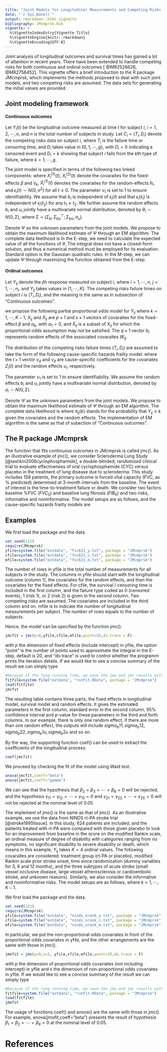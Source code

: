 ---
title: "Joint Models for Longitudinal Measurements and Competing Risks Failure Time Data"
date: "`r Sys.Date()`"
output: rmarkdown::html_vignette
bibliography: JMcmprsk.bib
vignette: >
  %\VignetteIndexEntry{Vignette Title}
  %\VignetteEngine{knitr::rmarkdown}
  %\VignetteEncoding{UTF-8}
---


Joint analysis of longitudinal outcomes and survival times has gained a lot of attention in recent years. There have been extended to handle competing risks for both continuous and ordinal outcomes [ @MR2526626, @MR2758452]. This vignette offers a brief introduction to the R package JMcmprsk, which implements the methods proposed to deal with such joint models, and two competing risks are assumed. The data sets for generating the initial values are provided.

## Joint modeling framework
#### Continuous outcomes
Let $Y_i(t)$ be the longitudinal outcome measured at time $t$ for subject $i$, $i=1,2,\cdots,n$, and $n$ is the total number of subjects in study. Let $C_i=(T_i,D_i)$ denote the competing risks data on subject $i$, where $T_i$ is the failure time or censoring time, and $D_i$ takes value in $\{0,1,\cdots,g\}$, with $D_i=0$ indicating a censored event and $D_i=k$ showing that subject $i$ fails from the $k$th type of failure, where $k=1,\cdots,g$.

The joint model is specified in terms of the following two linked components:
\begin{eqnarray*}
Y_i(t)&=&X_i^{(1)}(t)^\top \beta+\tilde X_i^{(1)}(t)^\top b_i+\epsilon_i(t),\\
\lambda_k(t)&=&\lambda_{0k}(t)\exp(X_i^{(2)}(t)^\top \gamma_k+\nu_k u_i),~~\mbox{for}~~k=1,\cdots,g,
\end{eqnarray*}
where $X_i^{(1)}(t)$, $X_i^{(2)}(t)$ denote the covaraites for the fixed-effects $\beta$ and $\gamma_k$, $\tilde X_i^{(1)}(t)$ denotes the covaraites for the random-effects $b_i$, and $\epsilon_i(t)\sim N(0,\sigma^2)$ for all $t\geq 0$. The parameter $\nu_1$ is set to 1 to ensure identifiability. We assume that $b_i$ is independent of $\epsilon_i(t)$ and that $\epsilon_i(t_1)$ is independent of $\epsilon_i(t_2)$ for any $t_1\neq t_2$. We further assume the random effects $b_i$ and $u_i$ jointly have a multivariate normal distribution, denoted by $\theta_i\sim N(0,\Sigma)$, where $\Sigma=(\Sigma_{b},\Sigma_{bu}^\top;\Sigma_{bu},\sigma_u)$.

Denote $\Psi$ as the unknown parameters from the joint models. We propose to obtain the maximum likelihood estimate of $\Psi$ through an EM algorithm. The complete data likelihood is
\begin{eqnarray*}
&&L(\Psi;Y,C,\theta)\\
&&\propto \Pi_{i=1}^n\Big[\Pi_{j=1}^{n_i}\frac{1}{\sqrt{2\pi\sigma^2}}\exp(-\frac{1}{2\sigma^2}(Y_{ij}-X_i^{(1)}(t_{ij})^\top\beta-\tilde X_i^{(1)}(t_{ij})^\top b_i)^2)\Big]\\
&&\times \Pi_{k=1}^g\lambda_k(T_i)^{I(D_i=k)}\exp\Big\{-\int_0^{T_i}\sum_{k=1}^g\lambda_k(t)dt\Big\}\\
&&\times \frac{1}{\sqrt{(2\pi)^d|\Sigma|}}\exp(-\frac{1}{2}\theta_i^\top\Sigma^{-1}\theta_i).
\end{eqnarray*}
In the E-step, we need to calculate the expected value of all the functions of $\theta$,
The integral does not have a closed-form solution, and thus a numerical method must be employed for its evaluation. Standard option is the Gaussian quadratic rules. In the M-step, we can update $\Psi$ through maximizing the function obtained from the E-step.

#### Ordinal outcomes
Let $Y_{ij}$ denote the $j$th response measured on subject $i$, where $i=1,\cdots,n$, $j=1,\cdots,n_i$, and $Y_{ij}$ takes values in $\{1,\cdots,K\}$. The competing risks failure times on subject $i$ is $(T_i,D_i)$, and the meaning is the same as in subsection of "Continuous outcomes".

we propose the following partial proportional odds model for $Y_{ij}$
\begin{eqnarray*}
P(Y_{ij}\leq k|X_{ij},\tilde X_{ij},W_{ij},b_i)=\frac{1}{1+\exp(-\theta_{k}-X_{ij}\beta-\tilde X_{ij}\alpha_{k}-W_{ij}^\top b_i)}.
\end{eqnarray*}
where $k=1,\cdots,K-1$, $X_{ij}$ and $\tilde X_{ij}$ are $p\times 1$ and $s\times 1$ vectors of covaraites for the fixed-effect $\beta$ and $\alpha_{k}$, with $\alpha_{1}=0$, and $\tilde X_{ij}$ is a subset of $X_{ij}$ for which the proportional odds assumption may not be satisfied. The $q\times 1$ vector $b_i$ represents random effects of the associated covaraites $W_{ij}$.

The distribution of the competing risks failure times $(T_i,D_i)$ are assumed to take the form of the following cause-specific hazards frailty model:
\begin{eqnarray*}
\lambda_d(t|Z_i(t),u_i)&=&\lambda_{0d}(t)\exp(Z_i(t)^\top \gamma_d+\nu_d u_i),~~\mbox{for}~~d=1,\cdots,g,
\end{eqnarray*}
where the $l\times 1$ vector $\gamma_d$ and $\nu_d$ are cause-specific coefficients for the covariates $Z_i(t)$ and the random effects $u_i$, respectively.

The parameter $\nu_1$ is set to 1 to ensure identifiability. We assume the random effects $b_i$ and $u_i$ jointly have a multivariate normal distribution, denoted by $a_i\sim N(0,\Sigma)$.

Denote $\Psi$ as the unknown parameters from the joint models. We propose to obtain the maximum likelihood estimate of $\Psi$ through an EM algorithm. The complete data likelihood is
\begin{eqnarray*}
&&L(\Psi;Y,C,a)\\
&&\propto \Pi_{i=1}^n\Big[\Pi_{j=1}^{n_i}\Pi_{k=1}^{K}\{\pi_{ij}(k)-\pi_{ij}(k-1)\}^{I(Y_{ij}=k)}\Big]\\
&&\times \Pi_{d=1}^g\lambda_d(T_i)^{I(D_i=d)}\exp\Big\{-\int_0^{T_i}\sum_{k=1}^d\lambda_d(t)dt\Big\}\\
&&\times \frac{1}{\sqrt{(2\pi)^{q+1}|\Sigma|}}\exp(-\frac{1}{2}a_i^\top\Sigma^{-1}a_i).
\end{eqnarray*}
where $\pi_{ij}(k)$ stands for the probability that $Y_{ij}\leq k$ given the covariates and the random effects. The implementation of EM algorithm is the same as that of subection of "Continuous outcomes".

## The R package JMcmprsk

The function that fits continuous outcomes in JMcmprsk is called jmc(). As an illustrative example of jmc(), we consider Scleroderma Lung Study [@tashkin2006cyclophosphamide], a double-blinded, randomized clinical trial to evaluate effectiveness of oral cyclophosphamide (CYC) versus placebo in the treatment of lung disease due to scleroderma. This study includes 158 patients, the primary outcome is forced vital capacity (FVC, as \% predicted) determined at 3-month intervals from the baseline. The event of interest is the time-to-treatment failure or death. We consider two factors baseline \%FVC ($FVC_0$) and baseline lung fibrosis ($FIB_0$) and two risks, informative and noninformative. The model setups are as follows,
\begin{eqnarray*}
\%FVC_{ij}&=&\beta_1+\beta_2t_{ij}+\beta_3FVC_{0i}+\beta_4FIB_{0i}+\beta_5CYC_i\\
&&+\beta_6FVC_{0i}\times CYC_i+\beta_7FIB_{0i}\times CYC_i+\beta_8 t_{ij}\times CYC_i+b_it_{ij}+\epsilon,
\end{eqnarray*}
and the cause-specific hazards frailty models are
\begin{eqnarray*}
\lambda_1(t)=\lambda_{01}(t)\exp(\gamma_{11}FVC_{0i}+\gamma_{12}FIB_{0i}+\gamma_{13}CYC_i+\gamma_{14}FVC_{0i}\times CYC_i+\gamma_{15}FIB_{0i}\times CYC_i+u_i)\\
\lambda_2(t)=\lambda_{02}(t)\exp(\gamma_{21}FVC_{0i}+\gamma_{22}FIB_{0i}+\gamma_{23}CYC_i+\gamma_{24}FVC_{0i}\times CYC_i+\gamma_{25}FIB_{0i}\times CYC_i+\nu_2u_i),
\end{eqnarray*}


## Examples

We first load the package and the data.

```{r, message=FALSE, warning=FALSE, results='asis'}
set.seed(123)
require(JMcmprsk)
yfile=system.file("extdata", "fvc621_y.txt", package = "JMcmprsk")
cfile=system.file("extdata", "fvc621_c.txt", package = "JMcmprsk")
mfile=system.file("extdata", "fvc621_m.txt", package = "JMcmprsk")
```
The number of rows in yfile is the total number of measurements for all subjects in the study. The columns in yfile should start with the longitudinal outcome (column 1), the covariates for the random effects, and then the covariates for the fixed effects. For cfile, the survival / censoring time is included in the first column, and the failure type coded as 0 (censored events), 1 (risk 1), or 2 (risk 2) is given in the second column. Two competing risks are assumed. The covariates are included in the third column and on. mfile is to indicate the number of longitudinal measurements per subject. The number of rows equals to the number of subjects.

Hence, the model can be specified by the function jmc():
```{r, eval=FALSE, message=FALSE, warning=FALSE}
jmcfit = jmc(p=8,yfile,cfile,mfile,point=20,do.trace = F)

```

with $p$ the dimension of fixed effects (include intercept) in yfile, the option "point" is the number of points used to approximate the integral in the E-step, default is 20, and "do.trace" is used to control whether the programm prints the iteration details. If we would like to see a concise summary of the result we can simply type

```{r, echo=TRUE, message=FALSE, warning=FALSE, results='base'}
#because of the long running time, we save the jmo and jmc results within the package
fitfile=system.file("extdata", "runfit.RData", package = "JMcmprsk")
load(fitfile)
jmcfit
```
The resulting table contains three parts, the fixed effects in longitudinal model, survival model and random effects. It gives the estimated parameters in the first column, standard error in the second column, 95\% confidence interval and $p$-value for these parameters in the third and forth columns. In our example, there is only one random effect, if there are more than one random effect, the outputs will include
$sigma_b11, sigma_b12, sigma_b22, sigma_b1u, sigma_b2u$
and so on.

By the way, the supporting function coef() can be used to extract the coefficients of the longitudinal process:
```{r, echo=TRUE, message=FALSE, warning=FALSE}
coef(jmcfit)
```
We proceed by checking the fit of the model using Wald test.
```{r, echo=TRUE, message=FALSE, warning=FALSE}
anova(jmcfit,coeff="beta")
anova(jmcfit,coeff="gamma")
```
We can see that the hypothesis that $\beta_2=\beta_3=\cdots=\beta_8=0$ will be rejected, and the hypothesis $\gamma_{11}=\gamma_{12}=\cdots=
\gamma_{15}=0$ and $\gamma_{21}=\gamma_{22}=\cdots=\gamma_{25}=0$ will not be rejected at the nominal level of 0.05.

The implement of jmo() is the same as that of jmc(). As an illustrative example, we use the data from NINDS rt-PA stroke trial  [@stroke1995tissue]. In this study, 624 patients are included, and the patients treated with rt-PA were compared with those given placebo to look for an improvement from baseline in the score on the modified Rankin scale, an ordinal measure of degree of disability with categories ranging from no symptoms, no significant disability to severe disability or death, which means in this example, $Y_{ij}$ takes $K=4$ ordinal values. The following covaraites are considered: treatment group (rt-PA or placebo), modified Rankin scale prior stroke onset, time since randomization (dummy variables for 3, 6 and 12 months), and the three subtypes of acute stroke (small vessel occlusive disease, large vessel atherosclerosis or cardioembolic stroke, and unknown reasons). Similarly, we also consider the informative and noninformative risks. The model setups are as follows,
\begin{eqnarray*}
P(Y_{ij}\leq k)&=&[1+\exp(-\theta_{k}-(\beta_1Group+\beta_2\mbox{Modified Rankin scale prior onset}+\beta_3time3\\
&&+\beta_4time6+\beta_5time12+\beta_6\mbox{Small vessel}+\beta_7\mbox{Large vessel or cardioembolic stroke}\\
&&+\beta_8 \mbox{Small vessel*group}+\beta_9\mbox{Large vessel or cardioembolic stroke*group})\\
&&-(\alpha_{k1}\mbox{Small vessel}+\alpha_{k2}\mbox{Large vessel or cardioembolic stroke})-b_i)]^{-1}.
\end{eqnarray*}
where $k=1,\cdots,K-1$.
\begin{eqnarray*}
\lambda_1(t)&=&\lambda_{01}(t)\exp(\gamma_{11}Group+\gamma_{12}\mbox{Modified Rankin scale prior onset}\\
&&+\gamma_{13}\mbox{Small vessel}+\gamma_{14}\mbox{Large vessel or cardioembolic stroke}\\
&&+\gamma_{15} \mbox{Small vessel*group}+\gamma_{16}\mbox{Large vessel or cardioembolic stroke*group}+u_i)\\
\lambda_2(t)&=&\lambda_{02}(t)\exp(\gamma_{21}Group+\gamma_{22}\mbox{Modified Rankin scale prior onset}\\
&&+\gamma_{23}\mbox{Small vessel}+\gamma_{24}\mbox{Large vessel or cardioembolic stroke}\\
&&+\gamma_{25} \mbox{Small vessel*group}+\gamma_{26}\mbox{Large vessel or cardioembolic stroke*group}+\nu_2u_i),
\end{eqnarray*}

We first load the package and the data.

```{r, message=FALSE, warning=FALSE, results='asis'}
set.seed(123)
require(JMcmprsk)
yfile=system.file("extdata", "ninds_nrank_y.txt", package = "JMcmprsk")
cfile=system.file("extdata", "ninds_nrank_c.txt", package = "JMcmprsk")
mfile=system.file("extdata", "ninds_nrank_m.txt", package = "JMcmprsk")
```

In particular, we put the non-proportional odds covariates in front of the proportional odds covariates in yfile, and the other arrangements are the same with those in jmc().

```{r, eval=FALSE, message=FALSE, warning=FALSE, results='asis'}
jmofit = jmo(p=9,s=2, yfile,cfile,mfile,point=20,do.trace = F)
```

with $p$ the dimension of proportional odds covariates (not including intercept) in yfile and $s$ the dimension of non-proportional odds covariates in yfile. If we would like to see a concise summary of the result we can simply type


```{r, echo=TRUE, message=FALSE, warning=FALSE, results='base'}
#because of the long running time, we save the jmo and jmc results within the package
fitfile=system.file("extdata", "runfit.RData", package = "JMcmprsk")
load(fitfile)
jmofit
```

The usage of functions coef() and anova() are the same with those in jmc(). For example, anova(jmofit,coeff="beta") presents the result of hypothesis $\beta_1=\beta_2=\cdots=\beta_9=0$ at the nominal level of 0.05.

# References
